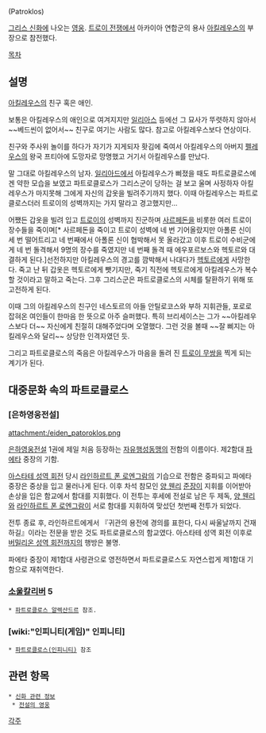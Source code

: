 {{{+1 Πάτροκλος}}} (Patroklos)

[[그리스 신화]]에 나오는 [[영웅]]. [[트로이 전쟁]]에서 아카이아 연합군의 용사 [[아킬레우스]]의 부장으로 참전했다.

[[목차]]
== 설명 ==
[[아킬레우스]]의 친구 혹은 애인.

보통은 아킬레우스의 애인으로 여겨지지만 [[일리아스]] 등에선 그 묘사가 뚜렷하지 않아서~~베드씬이 없어서~~ 친구로 여기는 사람도 많다. 참고로 아킬레우스보다 연상이다.

친구와 주사위 놀이를 하다가 자기가 지게되자 홧김에 죽여서 아킬레우스의 아버지 [[펠레우스]]의 왕국 프티아에 도망자로 망명했고 거기서 아킬레우스를 만났다.

말 그대로 아킬레우스의 남자. [[일리아드]]에서 아킬레우스가 삐졌을 때도 파트로클로스에겐 약한 모습을 보였고 파트로클로스가 그리스군이 당하는 걸 보고 울며 사정하자 아킬레우스가 마지못해 그에게 자신의 갑옷을 빌려주기까지 했다. 이때 아킬레우스는 파트로클로스더러 트로이의 성벽까지는 가지 말라고 경고했지만...

어쨌든 갑옷을 빌려 입고 [[트로이]]의 성벽까지 진군하며 [[사르페돈]]을 비롯한 여러 트로이 장수들을 죽이며[* 사르페돈을 죽이고 트로이 성벽에 네 번 기어올랐지만 아폴론 신이 세 번 떨어트리고 네 번째에서 아폴론 신이 협박해서 못 올라갔고 이후 트로이 수비군에게 네 번 돌격해서 9명의 장수를 죽였지만 네 번째 돌격 때 에우포르보스와 헥토르와 대결하게 된다.]선전하지만 아킬레우스의 경고를 깜박해서 나대다가 [[헥토르]]에게 사망한다. 죽고 난 뒤 갑옷은 헥토르에게 뺏기지만, 죽기 직전에 헥토르에게 아킬레우스가 복수할 것이라고 말하고 죽는다. 그후 그리스군은 파트로클로스의 시체를 탈환하기 위해 또 고전하게 된다.

이때 그의 아킬레우스의 친구인 네스토르의 아들 안틸로코스와 부하 지휘관들, 포로로 잡혀온 여인들이 한마음 한 뜻으로 아주 슬퍼했다. 특히 브리세이스는 그가 ~~아킬레우스보다 더~~ 자신에게 친절히 대해주었다며 오열했다. 그런 것을 볼때 ~~잘 삐지는 아킬레우스와 달리~~ 상당한 인격자였던 듯.

그리고 파트로클로스의 죽음은 아킬레우스가 마음을 돌려 진 [[트로이 무쌍]]을 찍게 되는 계기가 된다.

== 대중문화 속의 파트로클로스 ==
=== [은하영웅전설] ===
attachment:/eiden_patoroklos.png

[[은하영웅전설]] 1권에 제일 처음 등장하는 [[자유행성동맹]]의 전함의 이름이다. 제2함대 [[파에타]] 중장의 기함. 

[[아스타테 성역 회전]] 당시 [[라인하르트 폰 로엔그람]]의 기습으로 전함은 중파되고 파에타 중장은 중상을 입고 물러나게 된다. 이후 차석 참모인 [[양 웬리]] [[준장]]이 지휘를 이어받아 손상을 입은 함교에서 함대를 지휘했다. 이 전투는 후세에 전설로 남은 두 제독, [[양 웬리]]와 [[라인하르트 폰 로엔그람]]이 서로 함대를 지휘하여 맞섰던 첫번째 전투가 되었다. 

전투 종료 후, 라인하르트에게서 『귀관의 용전에 경의를 표한다, 다시 싸울날까지 건재하길』이라는 전문을 받은 것도 파트로클로스의 함교였다. 아스타테 성역 회전 이후로 [[버밀리온 성역 회전]]까지의 행방은 불명.

파에타 중장이 제1함대 사령관으로 영전하면서 파트로클로스도 자연스럽게 제1함대 기함으로 재취역한다.
=== [[소울칼리버]] 5 ===
 * [[파트로클로스 알렉산드르]] 참조.

=== [wiki:"인피니티(게임)" 인피니티] ===
 * [[파트로클로스(인피니티)]] 참조

== 관련 항목 ==
 * [[신화 관련 정보]]
  * [[전설의 영웅]]

[[각주]]
